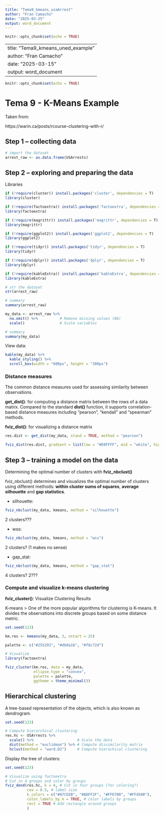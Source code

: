 ```yaml
---
title: "Tema9_kmeans_usaArrest"
author: "Fran Camacho"
date: "2025-03-25"
output: word_document
---
```


```r
knitr::opts_chunk$set(echo = TRUE)
```

---
title: "Tema9_kmeans_uned_example"
author: "Fran Camacho"
date: "2025-03-15"
output: word_document
---

```r
knitr::opts_chunk$set(echo = TRUE)
```

# Tema 9 - K-Means Example

Taken from:

https://warin.ca/posts/rcourse-clustering-with-r/


## Step 1 – collecting data


```r
# import the dataset
arrest_raw <- as.data.frame(USArrests)
```


## Step 2 – exploring and preparing the data

Libraries

```r
if (!require(cluster)) install.packages('cluster', dependencies = T)
library(cluster)

if (!require(factoextra)) install.packages('factoextra', dependencies = T)
library(factoextra)

if (!require(magrittr)) install.packages('magrittr', dependencies = T)
library(magrittr)

if (!require(ggplot2)) install.packages('ggplot2', dependencies = T)
library(ggplot2)

if (!require(tidyr)) install.packages('tidyr', dependencies = T)
library(tidyr)

if (!require(dplyr)) install.packages('dplyr', dependencies = T)
library(dplyr)

if (!require(kableExtra)) install.packages('kableExtra', dependencies = T)
library(kableExtra)

```



```r
# str the dataset
str(arrest_raw)
```

```r
# summary
summary(arrest_raw)
```



```r

my_data <- arrest_raw %>%
  na.omit() %>%          # Remove missing values (NA)
  scale()                # Scale variables

```


```r
# summary
summary(my_data)
```

View data:

```r
kable(my_data) %>%
  kable_styling() %>%
  scroll_box(width = "600px", height = "300px")
```


### Distance measures

The common distance measures used for assessing similarity between observations.

**get_dist()**: for computing a distance matrix between the rows of a data matrix. 
Compared to the standard **dist()** function, it supports correlation-based distance measures including “pearson”, “kendall” and “spearman” methods.

**fviz_dist()**: for visualizing a distance matrix


```r
res.dist <- get_dist(my_data, stand = TRUE, method = "pearson")

fviz_dist(res.dist, gradient = list(low = "#E0FFFF", mid = "white", high = "#FF4500"))
```

## Step 3 – training a model on the data


Determining the optimal number of clusters with **fviz_nbclust()**

fviz_nbclust() determines and visualizes the optimal number of clusters using different methods:
**within cluster sums of squares**, **average silhouette** and **gap statistics**.


- silhouette:

```r

fviz_nbclust(my_data, kmeans, method = "silhouette")
```

2 clusters???

- wss:

```r

fviz_nbclust(my_data, kmeans, method = "wss")
```

2 clusters? (1 makes no sense)


- gap_stat:

```r

fviz_nbclust(my_data, kmeans, method = "gap_stat")
```

4 clusters? 2???


### Compute and visualize k-means clustering

**fviz_cluster()**: Visualize Clustering Results

K-means > One of the more popular algorithms for clustering is K-means. 
It divides the observations into discrete groups based on some distance metric.


```r
set.seed(123)

km.res <- kmeans(my_data, 3, nstart = 25)

palette <- c("#255293", "#db0a16", "#f8c72d")

# Visualize
library(factoextra)

fviz_cluster(km.res, data = my_data,
             ellipse.type = "convex",
             palette = palette,
             ggtheme = theme_minimal())

```


## Hierarchical clustering

A tree-based representation of the objects, which is also known as dendrogram.


```r
set.seed(123)

# Compute hierarchical clustering
res.hc <- USArrests %>%
  scale() %>%                    # Scale the data
  dist(method = "euclidean") %>% # Compute dissimilarity matrix
  hclust(method = "ward.D2")     # Compute hierachical clustering

```

Display the tree of clusters:

```r
set.seed(123)

# Visualize using factoextra
# Cut in 4 groups and color by groups
fviz_dend(res.hc, k = 4, # Cut in four groups (for coloring?)
          cex = 0.5, # label size
          k_colors = c("#87CEEB", "#ADFF2F", "#FFD700", "#FF4500"),
          color_labels_by_k = TRUE, # color labels by groups
          rect = TRUE # Add rectangle around groups
          )

```




